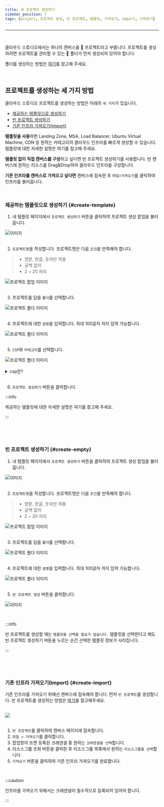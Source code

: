 ```yaml
---
title: 새 프로젝트 생성하기
sidebar_position: 7
tags: [project, 프로젝트 생성, 빈 프로젝트, 템플릿, 가져오기, import, 시작하기]
---
```





<hr />
<br />

클라우드 스튜디오에서는 하나의 캔버스를 📄 프로젝트라고 부릅니다. 프로젝트를
생성하려면 프로젝트를 관리할 수 있는 📁 폴더가 먼저 생성되어 있어야 합니다.

폴더를 생성하는 방법은 [여기](/docs/start/create-folder.mdx)를 참고해 주세요.

<p>&nbsp;</p>

## 프로젝트를 생성하는 세 가지 방법

클라우드 스튜디오 프로젝트를 생성하는 방법은 아래의 `세 가지`가 있습니다.

-   [제공하는 템플릿으로 생성하기](#create-template)
-   [빈 프로젝트 생성하기](#create-empty)
-   [기존 인프라 가져오기(import)](#create-import)

**탬플릿을 사용**하면 Landing Zone, MSA, Load Balancer, Ubuntu Virtual Machine, CDN 등 원하는 카테고리의 클라우드 인프라를 빠르게 생성할 수 있습니다. 템플릿에 대한 자세한 설명은 <Link to= "/docs/category/best-practice">여기</Link>를 참고해 주세요.

**템플릿 없이 직접 캔버스를 구성**하고 싶다면 빈 프로젝트 생성하기를 사용합니다. 빈 캔버스에 원하는 리소스를 Drag&Drop하여 클라우드 인프라를 구성합니다.

**기존 인프라를 캔버스로 가져오고 싶다면** 캔버스에 접속한 후 `파일>가져오기`를 클릭하여 인프라를 불러옵니다.

<p>&nbsp;</p>

### 제공하는 템플릿으로 생성하기 {#create-template}

1.  내 템플릿 페이지에서 `프로젝트 생성하기` 버튼을 클릭하여 프로젝트 생성 팝업을 불러옵니다.

<div className={styles.imgWrap}>
    <img src={createProject05} alt="이미지" />
</div>

<br />

2.  `프로젝트명`을 작성합니다. 프로젝트명은 다음 `조건`을 만족해야 합니다.

> -   영문, 한글, 숫자만 허용
> -   공백 없이
> -   2 ~ 20 자리

<div className={styles.imgWrap}>
    <img src={createProject01} alt="프로젝트 팝업 이미지" />
</div>

<br />

3. 프로젝트를 담을 `폴더`를 선택합니다.

<div className={styles.imgWrap}>
    <img src={createProject02} alt="프로젝트 폴더 이미지" />
</div>

<br />

4.  프로젝트에 대한 `설명`을 입력합니다. 최대 100글자 까지 입력 가능합니다.

<div className={styles.imgWrap}>
    <img src={createProject03} alt="프로젝트 폴더 이미지" />
</div>

<br />

5.  `CSP`와 `카테고리`를 선택합니다.

<div className={styles.imgWrap}>
    <img src={createProject04} alt="프로젝트 폴더 이미지" />
</div>

<br />

<details>
    <summary>csp란?</summary>
    <h4>
        Cloud Service Provider의 약자로, 공공 클라우드 인프라, 플랫폼 서비스를
        제공하는 업체를 의미합니다. 클라우드 스튜디오에서 제공하는 CSP는
        Micosoft의 Azure, Naver의 NAVER CLOUD PLATFORM, Amazon의 Amazon Web
        Services 입니다.
    </h4>
</details>

<br />

6.  `프로젝트 생성하기` 버튼을 클릭합니다.

:::info

제공하는 템플릿에 대한 자세한 설명은 <Link to= "/docs/category/best-practice">여기</Link>를 참고해 주세요.

:::

<p>&nbsp;</p>
<p>&nbsp;</p>

### 빈 프로젝트 생성하기 {#create-empty}

1.  내 템플릿 페이지에서 `프로젝트 생성하기` 버튼을 클릭하여 프로젝트 생성 팝업을 불러옵니다.

<div className={styles.imgWrap}>
    <img src={createProject05} alt="이미지" />
</div>

<br />

2.  `프로젝트명`을 작성합니다. 프로젝트명은 다음 `조건`을 만족해야 합니다.

> -   영문, 한글, 숫자만 허용
> -   공백 없이
> -   2 ~ 20 자리

<div className={styles.imgWrap}>
    <img src={createProject01} alt="프로젝트 팝업 이미지" />
</div>

<br />

3. 프로젝트를 담을 `폴더`를 선택합니다.

<div className={styles.imgWrap}>
    <img src={createProject02} alt="프로젝트 폴더 이미지" />
</div>

<br />

4.  프로젝트에 대한 `설명`을 입력합니다. 최대 100글자 까지 입력 가능합니다.

<div className={styles.imgWrap}>
    <img src={createProject03} alt="프로젝트 폴더 이미지" />
</div>

<br />

5.  `빈 프로젝트 생성` 버튼을 클릭합니다.

<div className={styles.imgWrap}>
    <img src={createProject06} alt="이미지" />
</div>

<p>&nbsp;</p>

:::info

빈 프로젝트를 생성할 때는 `템플릿을 선택할 필요가 없습니다.` 템플릿을 선택한다고 해도 빈 프로젝트 생성하기 버튼을 누르는 순간 선택한 템플릿 정보가 사라집니다.

:::

<p>&nbsp;</p>
<p>&nbsp;</p>

### 기존 인프라 가져오기(Import) {#create-import}

기존 인프라를 가져오기 위해선 캔버스에 접속해야 합니다. 먼저 `빈 프로젝트`를 생성합니다. 빈 프로젝트를 생성하는 방법은 [여기](#create-empty)를 참고해주세요.

<br />

<div className={styles.imgWrap}>
    <img src={import04} />
</div>

<br />

1.  `빈 프로젝트`를 클릭하여 캔버스 페이지에 접속합니다.
2.  `파일 > 가져오기`를 클릭합니다.
3.  팝업창이 뜨면 등록된 크레덴셜 중 원하는 `크레덴셜을 선택`합니다.
4.  리소스그룹 조회 버튼을 클릭한 후 리소스그룹 목록에서 원하는 `리소스그룹을 선택`합니다.
5.  `가져오기` 버튼을 클릭하여 기존 인프라 가져오기를 완료합니다.

<p>&nbsp;</p>

:::caution

인프라를 가져오기 위해서는 크레덴셜이 필수적으로 등록되어 있어야 합니다.

:::
